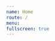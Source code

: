 ```yaml
---
name: Home
route: /
menu:
fullscreen: true
---
```




<Header />
<main className='home__features'>
  <Card
    title='Design'
    description='Lorem ipsum dolor sit amet, consectetur adipiscing eget hendrerit quam eleifend in.'
    image={DesignThumb}
    docName='Instalação'
  />
  <Card
    title='Conteúdo'
    description='Lorem ipsum dolor sit amet, consectetur adipiscing eget hendrerit quam eleifend in.'
    image={ConteudoThumb}
    docName='Instalação'
  />
  <Card
    title='Componentes'
    description='Lorem ipsum dolor sit amet, consectetur adipiscing eget hendrerit quam eleifend in.'
    image={ComponentesThumb}
    docName='Instalação'
  />
</main>

<Footer />
